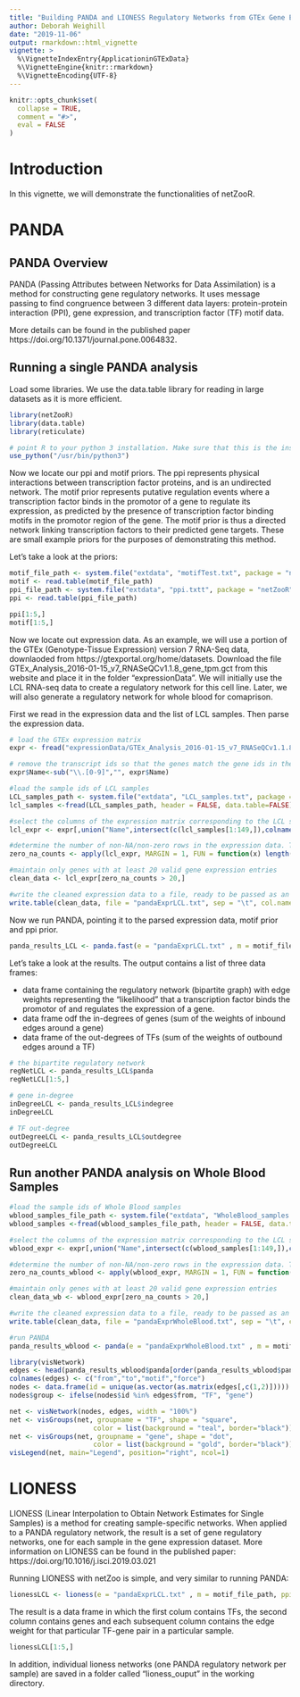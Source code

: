 ```yaml
---
title: "Building PANDA and LIONESS Regulatory Networks from GTEx Gene Expression Data in R"
author: Deborah Weighill
date: "2019-11-06"
output: rmarkdown::html_vignette
vignette: >
  %\VignetteIndexEntry{ApplicationinGTExData}
  %\VignetteEngine{knitr::rmarkdown}
  %\VignetteEncoding{UTF-8}
---
```


```r
knitr::opts_chunk$set(
  collapse = TRUE,
  comment = "#>",
  eval = FALSE
)
```


# Introduction
In this vignette, we will demonstrate the functionalities of netZooR. 

# PANDA

## PANDA Overview
PANDA (Passing Attributes between Networks for Data Assimilation) is a method for constructing gene regulatory networks. It uses message passing to find congruence between 3 different data layers: protein-protein interaction (PPI), gene expression, and transcription factor (TF) motif data.

More details can be found in the published paper https://doi.org/10.1371/journal.pone.0064832.

## Running a single PANDA analysis

Load some libraries. We use the data.table library for reading in large datasets as it is more efficient.
```r
library(netZooR)
library(data.table)
library(reticulate)

# point R to your python 3 installation. Make sure that this is the installation that has all the required python libraries (numpy, scipy, etc) installed. netZooR uses a python implementation of PANDA under the hood.
use_python("/usr/bin/python3")
```

Now we locate our ppi and motif priors. The ppi represents physical interactions between transcription factor proteins, and is an undirected network. The motif prior represents putative regulation events where a transcription factor binds in the promotor of a gene to regulate its expression, as predicted by the presence of transcription factor binding motifs in the promotor region of the gene. The motif prior is thus a directed network linking transcription factors to their predicted gene targets. These are small example priors for the purposes of demonstrating this method. 

Let's take a look at the priors:

```r
motif_file_path <- system.file("extdata", "motifTest.txt", package = "netZooR", mustWork = TRUE)
motif <- read.table(motif_file_path)
ppi_file_path <- system.file("extdata", "ppi.txtt", package = "netZooR", mustWork = TRUE)
ppi <- read.table(ppi_file_path)

ppi[1:5,]
motif[1:5,]
```

Now we locate out expression data. As an example, we will use a portion of the GTEx (Genotype-Tissue Expression) version 7 RNA-Seq data, downlaoded from https://gtexportal.org/home/datasets. Download the file GTEx_Analysis_2016-01-15_v7_RNASeQCv1.1.8_gene_tpm.gct from this website and place it in the folder "expressionData". We will initially use the LCL RNA-seq data to create a regulatory network for this cell line. Later, we will also generate a regulatory network for whole blood for comaprison. 

First we read in the expression data and the list of LCL samples. Then parse the expression data.

```r
# load the GTEx expression matrix
expr <- fread("expressionData/GTEx_Analysis_2016-01-15_v7_RNASeQCv1.1.8_gene_tpm.gct", header = TRUE, skip = 2, data.table = TRUE)

# remove the transcript ids so that the genes match the gene ids in the tf-motif prior
expr$Name<-sub("\\.[0-9]","", expr$Name)

#load the sample ids of LCL samples
LCL_samples_path <- system.file("extdata", "LCL_samples.txt", package = "netZooR", mustWork = TRUE)
lcl_samples <-fread(LCL_samples_path, header = FALSE, data.table=FALSE)

#select the columns of the expression matrix corresponding to the LCL samples.
lcl_expr <- expr[,union("Name",intersect(c(lcl_samples[1:149,]),colnames(expr))), with=FALSE]

#determine the number of non-NA/non-zero rows in the expression data. This is to be able to ensure that PANDA will have enough values in the vectors to calculate pearson correlations between gene expression profiles in the construction of the gene co-exression prior.
zero_na_counts <- apply(lcl_expr, MARGIN = 1, FUN = function(x) length(x[(!is.na(x)| x!=0) ]))

#maintain only genes with at least 20 valid gene expression entries
clean_data <- lcl_expr[zero_na_counts > 20,]

#write the cleaned expression data to a file, ready to be passed as an argument to the PANDA algorithm.
write.table(clean_data, file = "pandaExprLCL.txt", sep = "\t", col.names = FALSE, row.names = FALSE, quote = FALSE)
```

Now we run PANDA, pointing it to the parsed expression data, motif prior and ppi prior.

```r
panda_results_LCL <- panda.fast(e = "pandaExprLCL.txt" , m = motif_file_path, ppi = ppi_file_path, rm_missing = TRUE)
```

Let's take a look at the results. The output contains a list of three data frames:

* data frame containing the regulatory network (bipartite graph) with edge weights representing the "likelihood" that a transcription factor binds the promotor of and regulates the expression of a gene.  
* data frame odf the in-degrees of genes (sum of the weights of inbound edges around a gene)
* data frame of the out-degrees of TFs (sum of the weights of outbound edges around a TF)

```r
# the bipartite regulatory network
regNetLCL <- panda_results_LCL$panda
regNetLCL[1:5,]

# gene in-degree
inDegreeLCL <- panda_results_LCL$indegree
inDegreeLCL

# TF out-degree
outDegreeLCL <- panda_results_LCL$outdegree
outDegreeLCL
```

## Run another PANDA analysis on Whole Blood Samples

```r
#load the sample ids of Whole Blood samples
wblood_samples_file_path <- system.file("extdata", "WholeBlood_samples.txt", package = "netZooR", mustWork = TRUE)
wblood_samples <-fread(wblood_samples_file_path, header = FALSE, data.table=FALSE)

#select the columns of the expression matrix corresponding to the LCL samples.
wblood_expr <- expr[,union("Name",intersect(c(wblood_samples[1:149,]),colnames(expr))), with=FALSE]

#determine the number of non-NA/non-zero rows in the expression data. This is to be able to ensure that PANDA will have enough values in the vectors to calculate pearson correlations between gene expression profiles in the construction of the gene co-exression prior.
zero_na_counts_wblood <- apply(wblood_expr, MARGIN = 1, FUN = function(x) length(x[(!is.na(x)| x!=0) ]))

#maintain only genes with at least 20 valid gene expression entries
clean_data_wb <- wblood_expr[zero_na_counts > 20,]

#write the cleaned expression data to a file, ready to be passed as an argument to the PANDA algorithm.
write.table(clean_data, file = "pandaExprWholeBlood.txt", sep = "\t", col.names = FALSE, row.names = FALSE, quote = FALSE)

#run PANDA
panda_results_wblood <- panda(e = "pandaExprWholeBlood.txt" , m = motif_file_path, ppi = ppi_file_path, rm_missing = TRUE)
```

```r
library(visNetwork)
edges <- head(panda_results_wblood$panda[order(panda_results_wblood$panda$force,decreasing = TRUE),], 500)
colnames(edges) <- c("from","to","motif","force")
nodes <- data.frame(id = unique(as.vector(as.matrix(edges[,c(1,2)]))))
nodes$group <- ifelse(nodes$id %in% edges$from, "TF", "gene")

net <- visNetwork(nodes, edges, width = "100%")
net <- visGroups(net, groupname = "TF", shape = "square",
                     color = list(background = "teal", border="black"))
net <- visGroups(net, groupname = "gene", shape = "dot",       
                     color = list(background = "gold", border="black"))
visLegend(net, main="Legend", position="right", ncol=1) 
```

# LIONESS

LIONESS (Linear Interpolation to Obtain Network Estimates for Single Samples) is a method for creating sample-specific networks. When applied to a PANDA regulatory network, the result is a set of gene regulatory networks, one for each sample in the gene expression dataset. More information on LIONESS can be found in the published paper: https://doi.org/10.1016/j.isci.2019.03.021

Running LIONESS with netZoo is simple, and very similar to running PANDA:

```r
lionessLCL <- lioness(e = "pandaExprLCL.txt" , m = motif_file_path, ppi = ppi_file_path, rm_missing = TRUE, save_fmt = "txt")
```

The result is a data frame in which the first colum  contains TFs, the second column contains genes and each subsequent column contains the edge weight for that particular TF-gene pair in a particular sample.

```r
lionessLCL[1:5,]
```

In addition, individual lioness networks (one PANDA regulatory network per sample) are saved in a folder called "lioness_ouput" in the working directory.



